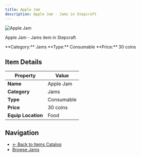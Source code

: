 ```yaml
---
title: Apple Jam
description: Apple Jam - Jams in Stepcraft
---
```


<div className="flex items-start gap-6 mb-8">
  <div className="flex-shrink-0">
    <img src="/assets/resources/foraging/apple_jam.png" alt="Apple Jam" className="w-24 h-24 border rounded-lg" />
  </div>
  <div className="flex-1">
    <div className="space-y-2">
      <p className="text-lg text-muted-foreground">Apple Jam - Jams item in Stepcraft</p>
      <div className="flex flex-wrap gap-4 text-sm">
        <span className="px-2 py-1 bg-blue-100 dark:bg-blue-900 rounded-md">
          **Category:** Jams
        </span>
        <span className="px-2 py-1 bg-green-100 dark:bg-green-900 rounded-md">
          **Type:** Consumable
        </span>
        <span className="px-2 py-1 bg-yellow-100 dark:bg-yellow-900 rounded-md">
          **Price:** 30 coins
        </span>
      </div>
    </div>
  </div>
</div>

## Item Details

| Property | Value |
|----------|-------|
| **Name** | Apple Jam |
| **Category** | Jams |
| **Type** | Consumable |
| **Price** | 30 coins |
| **Equip Location** | Food |





## Navigation

- [← Back to Items Catalog](/docs/items)
- [Browse Jams](/docs/items#jams)
